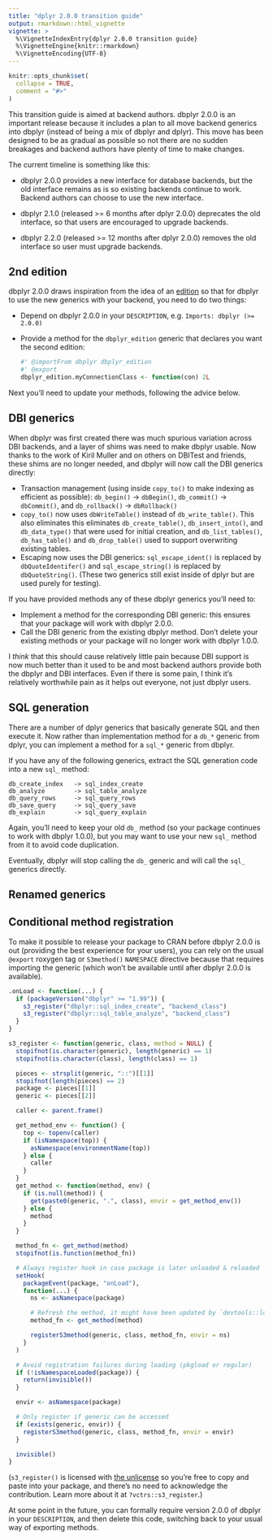 ```yaml
---
title: "dplyr 2.0.0 transition guide"
output: rmarkdown::html_vignette
vignette: >
  %\VignetteIndexEntry{dplyr 2.0.0 transition guide}
  %\VignetteEngine{knitr::rmarkdown}
  %\VignetteEncoding{UTF-8}
---
```


```r
knitr::opts_chunk$set(
  collapse = TRUE,
  comment = "#>"
)
```

This transition guide is aimed at backend authors.
dbplyr 2.0.0 is an important release because it includes a plan to all move backend generics into dbplyr (instead of being a mix of dbplyr and dplyr).
This move has been designed to be as gradual as possible so not there are no sudden breakages and backend authors have plenty of time to make changes.

The current timeline is something like this:

-   dbplyr 2.0.0 provides a new interface for database backends, but the old interface remains as is so existing backends continue to work.
    Backend authors can choose to use the new interface.

-   dbplyr 2.1.0 (released \>= 6 months after dplyr 2.0.0) deprecates the old interface, so that users are encouraged to upgrade backends.

-   dbplyr 2.2.0 (released \>= 12 months after dplyr 2.0.0) removes the old interface so user must upgrade backends.

## 2nd edition

dbplyr 2.0.0 draws inspiration from the idea of an [edition](https://testthat.r-lib.org/articles/third-edition.html) so that for dbplyr to use the new generics with your backend, you need to do two things:

-   Depend on dbplyr 2.0.0 in your `DESCRIPTION`, e.g.
    `Imports: dbplyr (>= 2.0.0)`

-   Provide a method for the `dbplyr_edition` generic that declares you want the second edition:

    ```r
    #' @importFrom dbplyr dbplyr_edition
    #' @export
    dbplyr_edition.myConnectionClass <- function(con) 2L
    ```

Next you'll need to update your methods, following the advice below.

## DBI generics

When dbplyr was first created there was much spurious variation across DBI backends, and a layer of shims was need to make dbplyr usable.
Now thanks to the work of Kiril Muller and on others on DBITest and friends, these shims are no longer needed, and dbplyr will now call the DBI generics directly:

-   Transaction management (using inside `copy_to()` to make indexing as efficient as possible): `db_begin()` -\> `dbBegin()`, `db_commit()` -\> `dbCommit()`, and `db_rollback()` -\> `dbRollback()`
-   `copy_to()` now uses `dbWriteTable()` instead of `db_write_table()`. This also eliminates this eliminates `db_create_table()`, `db_insert_into()`, and `db_data_type()` that were used for initial creation, and `db_list_tables()`, `db_has_table()` and `db_drop_table()` used to support overwriting existing tables.
-   Escaping now uses the DBI generics: `sql_escape_ident()` is replaced by `dbQuoteIdentifer()` and `sql_escape_string()` is replaced by `dbQuoteString()`. (These two generics still exist inside of dplyr but are used purely for testing).

If you have provided methods any of these dbplyr generics you'll need to:

-   Implement a method for the corresponding DBI generic: this ensures that your package will work with dbplyr 2.0.0.
-   Call the DBI generic from the existing dbplyr method. Don't delete your existing methods or your package will no longer work with dbplyr 1.0.0.

I *think* that this should cause relatively little pain because DBI support is now much better than it used to be and most backend authors provide both the dbplyr and DBI interfaces.
Even if there is some pain, I think it's relatively worthwhile pain as it helps out everyone, not just dbplyr users.

## SQL generation

There are a number of dplyr generics that basically generate SQL and then execute it.
Now rather than implementation method for a `db_*` generic from dplyr, you can implement a method for a `sql_*` generic from dbplyr.

If you have any of the following generics, extract the SQL generation code into a new `sql_` method:

    db_create_index   -> sql_index_create
    db_analyze        -> sql_table_analyze
    db_query_rows     -> sql_query_rows
    db_save_query     -> sql_query_save
    db_explain        -> sql_query_explain

Again, you'll need to keep your old `db_` method (so your package continues to work with dbplyr 1.0.0), but you may want to use your new `sql_` method from it to avoid code duplication.

Eventually, dbplyr will stop calling the `db_` generic and will call the `sql_` generics directly.

## Renamed generics

## Conditional method registration

To make it possible to release your package to CRAN before dbplyr 2.0.0 is out (providing the best experience for your users), you can rely on the usual `@export` roxygen tag or `S3method()` `NAMESPACE` directive because that requires importing the generic (which won't be available until after dbplyr 2.0.0 is available).

```r
.onLoad <- function(...) {
  if (packageVersion("dbplyr" >= "1.99")) {
    s3_register("dbplyr::sql_index_create", "backend_class")
    s3_register("dbplyr::sql_table_analyze", "backend_class")
  }
}

s3_register <- function(generic, class, method = NULL) {
  stopifnot(is.character(generic), length(generic) == 1)
  stopifnot(is.character(class), length(class) == 1)

  pieces <- strsplit(generic, "::")[[1]]
  stopifnot(length(pieces) == 2)
  package <- pieces[[1]]
  generic <- pieces[[2]]

  caller <- parent.frame()

  get_method_env <- function() {
    top <- topenv(caller)
    if (isNamespace(top)) {
      asNamespace(environmentName(top))
    } else {
      caller
    }
  }
  get_method <- function(method, env) {
    if (is.null(method)) {
      get(paste0(generic, ".", class), envir = get_method_env())
    } else {
      method
    }
  }

  method_fn <- get_method(method)
  stopifnot(is.function(method_fn))

  # Always register hook in case package is later unloaded & reloaded
  setHook(
    packageEvent(package, "onLoad"),
    function(...) {
      ns <- asNamespace(package)

      # Refresh the method, it might have been updated by `devtools::load_all()`
      method_fn <- get_method(method)

      registerS3method(generic, class, method_fn, envir = ns)
    }
  )

  # Avoid registration failures during loading (pkgload or regular)
  if (!isNamespaceLoaded(package)) {
    return(invisible())
  }

  envir <- asNamespace(package)

  # Only register if generic can be accessed
  if (exists(generic, envir)) {
    registerS3method(generic, class, method_fn, envir = envir)
  }

  invisible()
}
```

(`s3_register()` is licensed with [the unlicense](https://choosealicense.com/licenses/unlicense/) so you're free to copy and paste into your package, and there's no need to acknowledge the contribution.
Learn more about it at `?vctrs::s3_register`.)

At some point in the future, you can formally require version 2.0.0 of dbplyr in your `DESCRIPTION`, and then delete this code, switching back to your usual way of exporting methods.
